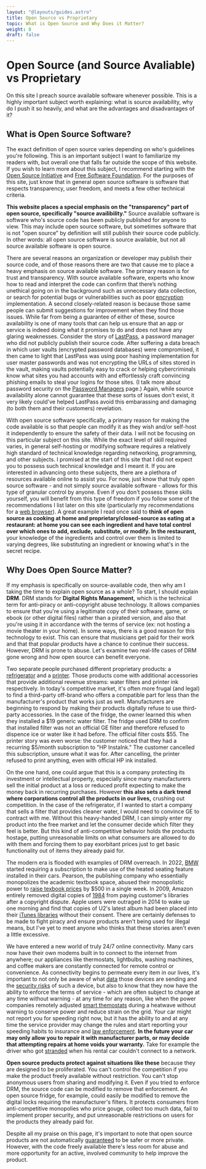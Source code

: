 ```yaml
---
layout: "@layouts/guides.astro"
title: Open Source vs Proprietary
topic: What is Open Source and Why Does it Matter?
weight: 8
draft: false
---
```


# Open Source (and Source Avaliable) vs Proprietary

On this site I preach source available software whenever possible. This is a highly important subject worth explaining: what is source availability, why do I push it so heavily, and what are the advantages and disadvantages of it?

## What is Open Source Software?

The exact definition of open source varies depending on who's guidelines you're following. This is an important subject I want to familiarize my readers with, but overall one that falls far outside the scope of this website. If you wish to learn more about this subject, I recommend starting with the [Open Source Initiative](https://opensource.org/osd/) and [Free Software Foundation](https://www.gnu.org/philosophy/free-sw.html#four-freedoms). For the purposes of this site, just know that in general open source software is software that respects transparency, user freedom, and meets a few other technical criteria.

**This website places a special emphasis on the "transparency" part of open source, specifically "source availibility."** Source available software is software who's source code has been publicly published for anyone to view. This may include open source software, but sometimes software that is not "open source" by definition will still publish their source code publicly. In other words: all open source software is source available, but not all source available software is open source.

There are several reasons an organization or developer may publish their source code, and of those reasons there are two that cause me to place a heavy emphasis on source available software. The primary reason is for trust and transparency. With source available software, experts who know how to read and interpret the code can confirm that there’s nothing unethical going on in the background such as unnecessary data collection, or search for potential bugs or vulnerabilities such as poor [encryption](/guides/moderately-important/encryption) implementation. A second closely-related reason is because those same people can submit suggestions for improvement when they find those issues. While far from being a guarantee of either of these, source availability is one of many tools that can help us ensure that an app or service is indeed doing what it promises to do and does not have any glaring weaknesses. Consider the story of [LastPass](https://www.wired.com/story/lastpass-breach-vaults-password-managers/), a password manager who did not publicly publish their source code. After suffering a data breach in which user vaults (encrypted password databases) were compromised, it then came to light that LastPass was using poor hashing implementation for user master passwords and was not encrypting the URLs of sites stored in the vault, making vaults potentially easy to crack or helping cybercriminals know what sites you had accounts with and effortlessly craft convincing phishing emails to steal your logins for those sites. (I talk more about password security on the [Password Managers](/guides/most-important/passwords) page.) Again, while source availability alone cannot guarantee that these sorts of issues don't exist, it very likely could've helped LastPass avoid this embarassing and damaging (to both them and their customers) revelation.

With open source software specifically, a primary reason for making the code available is so that people can modify it as they wish and/or self-host it independently to ensure the safety of their data. I will not be focusing on this particular subject on this site. While the exact level of skill required varies, in general self-hosting or modifying software requires a relatively high standard of technical knowledge regarding networking, programming, and other subjects. I promised at the start of this site that I did not expect you to possess such technical knowledge and I meant it. If you are interested in advancing onto these subjects, there are a plethora of resources available online to assist you. For now, just know that truly open source software - and not simply source available software - allows for this type of granular control by anyone. Even if you don't possess these skills yourself, you will benefit from this type of freedom if you follow some of the recommendations I list later on this site (particularly my recommendations for a [web browser](/guides/most-important/browser)). A great example I read once said to **think of open source as cooking at home and proprietary/closed-source as eating at a restaurant: at home you can see each ingredient and have total control over which ones to add, exclude, substitute, or modify. In the restaurant,** your knowledge of the ingredients and control over them is limited to varying degrees, like substituting an ingredient or knowing what's in the secret recipe.

## Why Does Open Source Matter?

If my emphasis is specifically on source-available code, then why am I taking the time to explain open source as a whole? To start, I should explain **DRM**. DRM stands for **Digital Rights Management,** which is the technical term for anti-piracy or anti-copyright abuse technology. It allows companies to ensure that you're using a legitimate copy of their software, game, or ebook (or other digital files) rather than a pirated version, and also that you're using it in accordance with the terms of service (ex: not hosting a movie theater in your home). In some ways, there is a good reason for this technology to exist. This can ensure that musicians get paid for their work and that that popular products have a chance to continue their success. However, DRM is prone to abuse. Let's examine two real-life cases of DRM gone wrong and how open source can benefit everyone.

Two separate people purchased different proprietary products: a [refrigerator](https://boingboing.net/2020/01/23/proprietary-carbon) and a [printer](https://web.archive.org/web/20200117172133/https://twitter.com/ryandonsullivan/status/1218149470220632064). Those products come with additional accessories that provide additional revenue streams: water filters and printer ink respectively. In today's competitive market, it's often more frugal (and legal) to find a third-party off-brand who offers a compatible part for less than the manufacturer's product that works just as well. Manufacturers are beginning to respond by making their products digitally refuse to use third-party accessories. In the case of the fridge, the owner learned this when they installed a $19 generic water filter. The fridge used DRM to confirm that installed filter was not an official GE filter and therefore refused to dispence ice or water like it had before. The official filter costs $55. The printer story was even worse: the customer noticed that they had a recurring $5/month subscription to "HP InstaInk." The customer cancelled this subscription, unsure what it was for. After cancelling, the printer refused to print anything, even with official HP ink installed.

On the one hand, one could argue that this is a company protecting its investment or intellectual property, especially since many manufacturers sell the initial product at a loss or reduced profit expecting to make the money back in recurring purchases. However **this also sets a dark trend where corporations control all the products in our lives,** crushing out competition. In the case of the refrigerator, if I wanted to start a company that sells a filter that provides cleaner water, I would need to convince GE to contract with me. Without this heavy-handed DRM, I can simply enter my product into the free market and let the consumer decide which filter they feel is better. But this kind of anti-competitive behavior holds the products hostage, putting unreasonable limits on what consumers are allowed to do with them and forcing them to pay exorbitant prices just to get basic functionality out of items they already paid for.

The modern era is flooded with examples of DRM overreach. In 2022, [BMW](https://www.theverge.com/2022/7/12/23204950/bmw-subscriptions-microtransactions-heated-seats-feature) started requiring a subscription to make use of the heated seating feature installed in their cars. Pearson, the publishing company who essentially monopolizes the academic textbook space, abused their monopolistic power to [raise texbook prices](https://academicebookinvestigation.org/2021/11/25/outrage-as-pearson-increase-ebook-prices-by-500-in-one-week/) by $500 in a single week. In 2009, Amazon entirely removed digital copies of [1984](https://www.pcworld.com/article/519855/amazon_kindle_1984_lawsuit.html) from paying customer's libraries after a copyright dispute. Apple users were outraged in 2014 to wake up one morning and find that copies of U2's latest album had been placed into their [iTunes libraries](<https://en.wikipedia.org/wiki/Songs_of_Innocence_(U2_album)#Effectiveness_and_reaction>) without their consent. There are certainly defenses to be made to fight piracy and ensure products aren't being used for illegal means, but I've yet to meet anyone who thinks that these stories aren't even a little excessive.

We have entered a new world of truly 24/7 online connectivity. Many cars now have their own modems built in to connect to the internet from anywhere; our appliances like thermostats, lightbulbs, washing machines, and coffee makers are constantly connected for remote control or convenience. As connectivity begins to permeate every item in our lives, it's important to not only be aware of what [data](https://www.forbes.com/sites/robertvamosi/2015/01/22/collecting-big-data-from-iot/) those devices are sending and the [security risks](https://www.zdnet.com/article/iot-security-is-bad-its-time-to-take-a-different-approach/) of such a device, but also to know that they now have the ability to enforce the terms of service - which are often subject to change at any time without warning - at any time for any reason, like when the power companies remotely adjusted [smart themostats](https://www.usatoday.com/story/tech/2021/06/19/texas-power-companies-raising-smart-thermostat-temps-why/7754658002/) during a heatwave without warning to conserve power and reduce strain on the grid. Your car might not report you for speeding right now, but it has the ability to and at any time the service provider may change the rules and start reporting your speeding habits to insurance and [law enforcement](https://www.npr.org/sections/thetwo-way/2011/04/28/135809709/dutch-police-used-tomtoms-gps-data-to-target-speeders). **In the future your car may only allow you to repair it with manufacturer parts, or may decide that attempting repairs at home voids your warranty.** Take for example the driver who got [stranded](https://arstechnica.com/cars/2020/02/driver-stranded-after-connected-rental-car-cant-call-home/) when his rental car couldn't connect to a network.

**Open source products protect against situations like these** because they are designed to be proliferated. You can't control the competition if you make the product freely available without restriction. You can't stop anonymous users from sharing and modifying it. Even if you tried to enforce DRM, the source code can be modified to remove that enforcement. An open source fridge, for example, could easily be modified to remove the digital locks requiring the manufacturer's filters. It protects consumers from anti-competitive monopolies who price gouge, collect too much data, fail to implement proper security, and put unreasonable restrictions on users for the products they already paid for.

Despite all my praise on this page, it's important to note that open source products are not automatically [guaranteed](https://blog.thenewoil.org/open-source-does-not-always-equal-safe) to be safer or more private. However, with the code freely available there's less room for abuse and more opportunity for an active, involved community to help improve the product.
